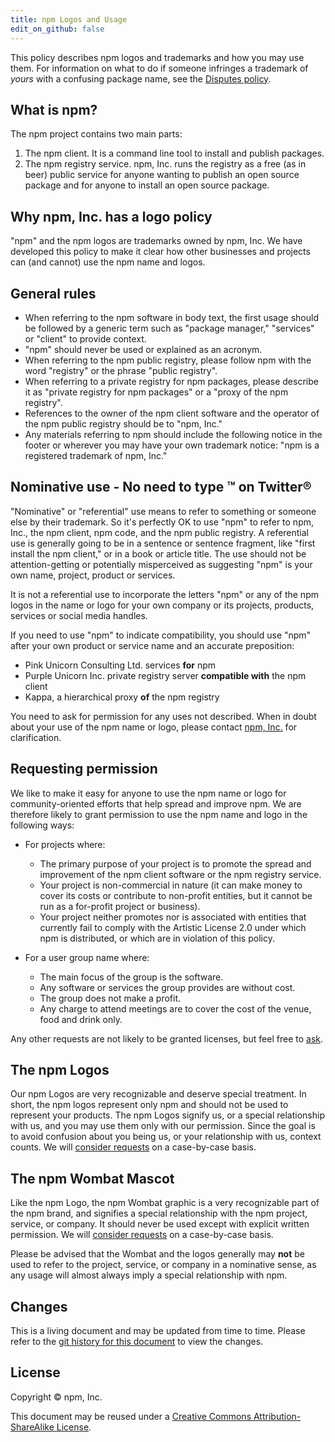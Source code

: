 ```yaml
---
title: npm Logos and Usage
edit_on_github: false
--- 
```


This policy describes npm logos and trademarks and how you may use them.
For information on what to do if someone infringes a trademark of
_yours_ with a confusing package name, see the [Disputes policy][disputes].

## What is npm?

The npm project contains two main parts:

1. The npm client. It is a command line tool to install and publish packages.
2. The npm registry service. npm, Inc. runs the registry as a free (as in beer) public service for anyone
wanting to publish an open source package and for anyone to install an open source package.

## Why npm, Inc. has a logo policy

"npm" and the npm logos are trademarks owned by npm, Inc. We have developed this policy to make it clear how other businesses and projects can (and cannot) use the npm name and logos.

## General rules

* When referring to the npm software in body text, the first usage should be followed by a generic term such as "package manager," "services" or "client" to provide context.
* "npm" should never be used or explained as an acronym.
* When referring to the npm public registry, please follow npm with the word "registry" or the phrase "public registry".
* When referring to a private registry for npm packages, please describe it as "private registry for npm packages" or a "proxy of the npm registry".
* References to the owner of the npm client software and the operator of the npm public registry should be to "npm, Inc."
* Any materials referring to npm should include the following notice in the footer or wherever you may have your own trademark notice: "npm is a registered trademark of npm, Inc."

## Nominative use - No need to type ™ on Twitter&reg;

"Nominative" or "referential" use means to refer to something or someone else by their trademark. So it's perfectly OK to use "npm" to refer to npm, Inc., the npm client, npm code, and the npm public registry. A referential use is generally going to be in a sentence or sentence fragment, like "first install the npm client," or in a book or article title. The use should not be attention-getting or potentially misperceived as suggesting "npm" is your own name, project, product or services.

It is not a referential use to incorporate the letters "npm" or any of the npm logos in the name or logo for your own company or its projects, products, services or social media handles.

If you need to use "npm" to indicate compatibility, you should use "npm" after your own product or service name and an accurate preposition:

* Pink Unicorn Consulting Ltd. services <strong>for</strong> npm
* Purple Unicorn Inc. private registry server <strong>compatible with</strong> the npm client
* Kappa, a hierarchical proxy <strong>of</strong> the npm registry

You need to ask for permission for any uses not described. When in doubt about your use of the npm name or logo, please contact [npm, Inc.](https://www.npmjs.com/contact) for clarification.

## Requesting permission

We like to make it easy for anyone to use the npm name or logo for community-oriented efforts that help spread and improve npm. We are therefore likely to grant permission to use the npm name and logo in the following ways:

* For projects where:
  * The primary purpose of your project is to promote the spread and
  improvement of the npm client software or the npm registry service.
  * Your project is non-commercial in nature (it can make money to cover
  its costs or contribute to non-profit entities, but it cannot be run
  as a for-profit project or business).
  * Your project neither promotes nor is associated with entities that
  currently fail to comply with the Artistic License 2.0 under which
  npm is distributed, or which are in violation of this policy.
  
* For a user group name where:
  * The main focus of the group is the software.
  * Any software or services the group provides are without cost.
  * The group does not make a profit.
  * Any charge to attend meetings are to cover the cost of the venue, food and drink only.

Any other requests are not likely to be granted licenses, but feel free to [ask](https://www.npmjs.com/contact).

## The npm Logos

Our npm Logos are very recognizable and deserve special treatment. In short, the npm logos represent only npm and should not be used to represent your products. The
npm Logos signify us, or a special relationship with us, and you
may use them only with our permission. Since the goal is to avoid
confusion about you being us, or your relationship with us, context
counts. We will [consider requests](https://www.npmjs.com/contact) on a case-by-case basis. 

## The npm Wombat Mascot

Like the npm Logo, the npm Wombat graphic is a very recognizable
part of the npm brand, and signifies a special relationship with
the npm project, service, or company.  It should never be used except
with explicit written permission.  We will [consider requests](https://www.npmjs.com/contact) on a
case-by-case basis.

Please be advised that the Wombat and the logos generally may
**not** be used to refer to the project, service, or company in a
nominative sense, as any usage will almost always imply a special
relationship with npm.

## Changes

This is a living document and may be updated from time to time.
Please refer to the [git history for this
document](https://github.com/npm/documentation/blob/main/content/policies/logos-and-usage.mdx)
to view the changes.

## License

Copyright &copy; npm, Inc.

This document may be reused under a [Creative Commons
Attribution-ShareAlike
License](https://creativecommons.org/licenses/by-sa/4.0/).

[disputes]: /policies/disputes
